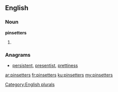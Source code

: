 ==English==

===Noun===
'''pinsetters'''

# {{plural of|[[pinsetter]]}}

===Anagrams===
* [[persistent#English|persistent]], [[presentist#English|presentist]], [[prettiness#English|prettiness]]
[[Category:English plurals]]

[[ar:pinsetters]]
[[fr:pinsetters]]
[[ku:pinsetters]]
[[my:pinsetters]]